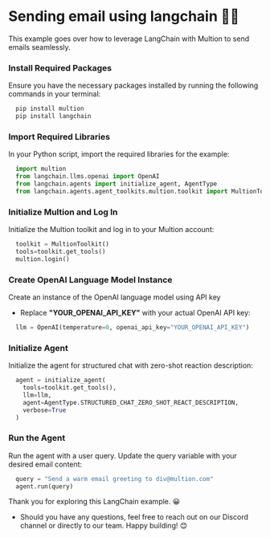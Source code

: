 # Sending email using langchain 🦜🔗

This example goes over how to leverage LangChain with Multion to send emails seamlessly. 

### Install Required Packages

Ensure you have the necessary packages installed by running the following commands in your terminal:

```python copy
  pip install multion
  pip install langchain
```

### Import Required Libraries

In your Python script, import the required libraries for the example:

```python copy
  import multion
  from langchain.llms.openai import OpenAI
  from langchain.agents import initialize_agent, AgentType
  from langchain.agents.agent_toolkits.multion.toolkit import MultionToolkit
```

### Initialize Multion and Log In

Initialize the Multion toolkit and log in to your Multion account:

```python copy
  toolkit = MultionToolkit()
  tools=toolkit.get_tools()
  multion.login()
```

### Create OpenAI Language Model Instance

Create an instance of the OpenAI language model using API key
- Replace **"YOUR_OPENAI_API_KEY"** with your actual OpenAI API key:

```python copy
  llm = OpenAI(temperature=0, openai_api_key="YOUR_OPENAI_API_KEY")
```


### Initialize Agent

Initialize the agent for structured chat with zero-shot reaction description:

```python copy
  agent = initialize_agent(
    tools=toolkit.get_tools(),
    llm=llm,
    agent=AgentType.STRUCTURED_CHAT_ZERO_SHOT_REACT_DESCRIPTION,
    verbose=True
  )
```

### Run the Agent

Run the agent with a user query. Update the query variable with your desired email content:

```python copy
  query = "Send a warm email greeting to div@multion.com"
  agent.run(query)
```

Thank you for exploring this LangChain example. 😀
- Should you have any questions, feel free to reach out on our Discord channel or directly to our team. Happy building! 😊
